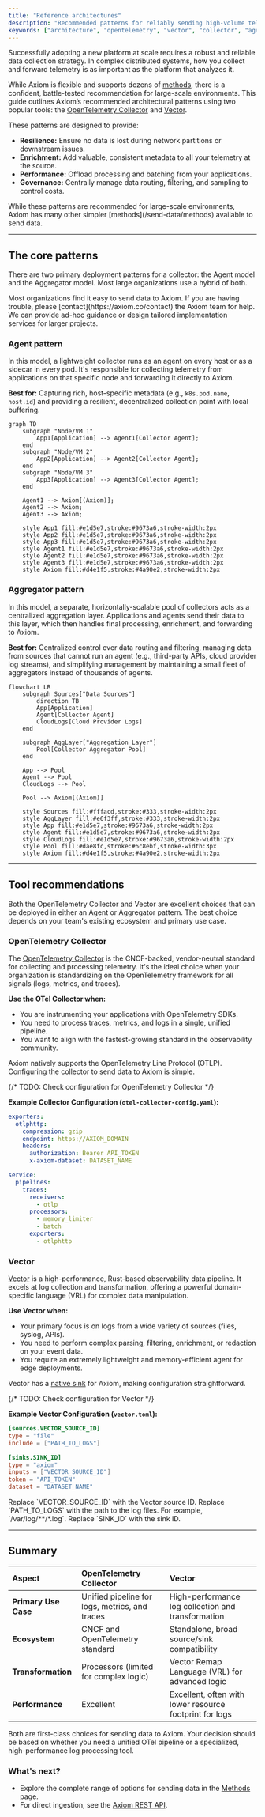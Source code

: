 ```yaml
---
title: "Reference architectures"
description: "Recommended patterns for reliably sending high-volume telemetry to Axiom using industry-standard collectors like OpenTelemetry and Vector."
keywords: ["architecture", "opentelemetry", "vector", "collector", "agent", "aggregator", "scalability", "resilience", "patterns", "otel"]
---
```



Successfully adopting a new platform at scale requires a robust and reliable data collection strategy. In complex distributed systems, how you collect and forward telemetry is as important as the platform that analyzes it.

While Axiom is flexible and supports dozens of [methods](/send-data/methods), there is a confident, battle-tested recommendation for large-scale environments. This guide outlines Axiom’s recommended architectural patterns using two popular tools: the [OpenTelemetry Collector](https://opentelemetry.io/docs/collector/) and [Vector](https://vector.dev/).

These patterns are designed to provide:
* **Resilience:** Ensure no data is lost during network partitions or downstream issues.
* **Enrichment:** Add valuable, consistent metadata to all your telemetry at the source.
* **Performance:** Offload processing and batching from your applications.
* **Governance:** Centrally manage data routing, filtering, and sampling to control costs.

<Tip>
While these patterns are recommended for large-scale environments, Axiom has many other simpler [methods](/send-data/methods) available to send data.
</Tip>

---

## The core patterns

There are two primary deployment patterns for a collector: the Agent model and the Aggregator model. Most large organizations use a hybrid of both.

<Info>
Most organizations find it easy to send data to Axiom. If you are having trouble, please [contact](https://axiom.co/contact) the Axiom team for help. We can provide ad-hoc guidance or design tailored implementation services for larger projects.
</Info>

### Agent pattern

In this model, a lightweight collector runs as an agent on every host or as a sidecar in every pod. It's responsible for collecting telemetry from applications on that specific node and forwarding it directly to Axiom.

**Best for:** Capturing rich, host-specific metadata (e.g., `k8s.pod.name`, `host.id`) and providing a resilient, decentralized collection point with local buffering.

```mermaid
graph TD
    subgraph "Node/VM 1"
        App1[Application] --> Agent1[Collector Agent];
    end
    subgraph "Node/VM 2"
        App2[Application] --> Agent2[Collector Agent];
    end
    subgraph "Node/VM 3"
        App3[Application] --> Agent3[Collector Agent];
    end

    Agent1 --> Axiom[(Axiom)];
    Agent2 --> Axiom;
    Agent3 --> Axiom;
    
    style App1 fill:#e1d5e7,stroke:#9673a6,stroke-width:2px
    style App2 fill:#e1d5e7,stroke:#9673a6,stroke-width:2px
    style App3 fill:#e1d5e7,stroke:#9673a6,stroke-width:2px
    style Agent1 fill:#e1d5e7,stroke:#9673a6,stroke-width:2px
    style Agent2 fill:#e1d5e7,stroke:#9673a6,stroke-width:2px
    style Agent3 fill:#e1d5e7,stroke:#9673a6,stroke-width:2px
    style Axiom fill:#d4e1f5,stroke:#4a90e2,stroke-width:2px
```

### Aggregator pattern

In this model, a separate, horizontally-scalable pool of collectors acts as a centralized aggregation layer. Applications and agents send their data to this layer, which then handles final processing, enrichment, and forwarding to Axiom.

**Best for:** Centralized control over data routing and filtering, managing data from sources that cannot run an agent (e.g., third-party APIs, cloud provider log streams), and simplifying management by maintaining a small fleet of aggregators instead of thousands of agents.

```mermaid
flowchart LR
    subgraph Sources["Data Sources"]
        direction TB
        App[Application]
        Agent[Collector Agent]
        CloudLogs[Cloud Provider Logs]
    end
    
    subgraph AggLayer["Aggregation Layer"]
        Pool[Collector Aggregator Pool]
    end
    
    App --> Pool
    Agent --> Pool
    CloudLogs --> Pool
    
    Pool --> Axiom[(Axiom)]
    
    style Sources fill:#fffacd,stroke:#333,stroke-width:2px
    style AggLayer fill:#e6f3ff,stroke:#333,stroke-width:2px
    style App fill:#e1d5e7,stroke:#9673a6,stroke-width:2px
    style Agent fill:#e1d5e7,stroke:#9673a6,stroke-width:2px
    style CloudLogs fill:#e1d5e7,stroke:#9673a6,stroke-width:2px
    style Pool fill:#dae8fc,stroke:#6c8ebf,stroke-width:3px
    style Axiom fill:#d4e1f5,stroke:#4a90e2,stroke-width:2px
```

---

## Tool recommendations

Both the OpenTelemetry Collector and Vector are excellent choices that can be deployed in either an Agent or Aggregator pattern. The best choice depends on your team's existing ecosystem and primary use case.

### OpenTelemetry Collector

The [OpenTelemetry Collector](https://opentelemetry.io/docs/collector/) is the CNCF-backed, vendor-neutral standard for collecting and processing telemetry. It's the ideal choice when your organization is standardizing on the OpenTelemetry framework for all signals (logs, metrics, and traces).

**Use the OTel Collector when:**
* You are instrumenting your applications with OpenTelemetry SDKs.
* You need to process traces, metrics, and logs in a single, unified pipeline.
* You want to align with the fastest-growing standard in the observability community.

Axiom natively supports the OpenTelemetry Line Protocol (OTLP). Configuring the collector to send data to Axiom is simple.

{/* TODO: Check configuration for OpenTelemetry Collector */}

**Example Collector Configuration (`otel-collector-config.yaml`):**

```yaml
exporters:
  otlphttp:
    compression: gzip
    endpoint: https://AXIOM_DOMAIN
    headers:
      authorization: Bearer API_TOKEN
      x-axiom-dataset: DATASET_NAME

service:
  pipelines:
    traces:
      receivers:
        - otlp
      processors:
        - memory_limiter
        - batch
      exporters:
        - otlphttp
```

<Info>
<ReplaceDomain />
<ReplaceDatasetToken />
</Info>

### Vector

[Vector](https://vector.dev/) is a high-performance, Rust-based observability data pipeline. It excels at log collection and transformation, offering a powerful domain-specific language (VRL) for complex data manipulation.

**Use Vector when:**
* Your primary focus is on logs from a wide variety of sources (files, syslog, APIs).
* You need to perform complex parsing, filtering, enrichment, or redaction on your event data.
* You require an extremely lightweight and memory-efficient agent for edge deployments.

Vector has a [native sink](https://vector.dev/docs/reference/configuration/sinks/axiom/) for Axiom, making configuration straightforward.

{/* TODO: Check configuration for Vector */}

**Example Vector Configuration (`vector.toml`):**

```toml
[sources.VECTOR_SOURCE_ID]
type = "file"
include = ["PATH_TO_LOGS"]

[sinks.SINK_ID]
type = "axiom"
inputs = ["VECTOR_SOURCE_ID"]
token = "API_TOKEN"
dataset = "DATASET_NAME"
```

<Info>
Replace `VECTOR_SOURCE_ID` with the Vector source ID.
Replace `PATH_TO_LOGS` with the path to the log files. For example, `/var/log/**/*.log`.
Replace `SINK_ID` with the sink ID.
<ReplaceDatasetToken />
</Info>

---

## Summary

| Aspect | OpenTelemetry Collector | Vector |
|:---|:---|:---|
| **Primary Use Case** | Unified pipeline for logs, metrics, and traces | High-performance log collection and transformation |
| **Ecosystem** | CNCF and OpenTelemetry standard | Standalone, broad source/sink compatibility |
| **Transformation** | Processors (limited for complex logic) | Vector Remap Language (VRL) for advanced logic |
| **Performance** | Excellent | Excellent, often with lower resource footprint for logs |

Both are first-class choices for sending data to Axiom. Your decision should be based on whether you need a unified OTel pipeline or a specialized, high-performance log processing tool.

### What's next?

* Explore the complete range of options for sending data in the [Methods](/send-data/methods) page.
* For direct ingestion, see the [Axiom REST API](/restapi/introduction).